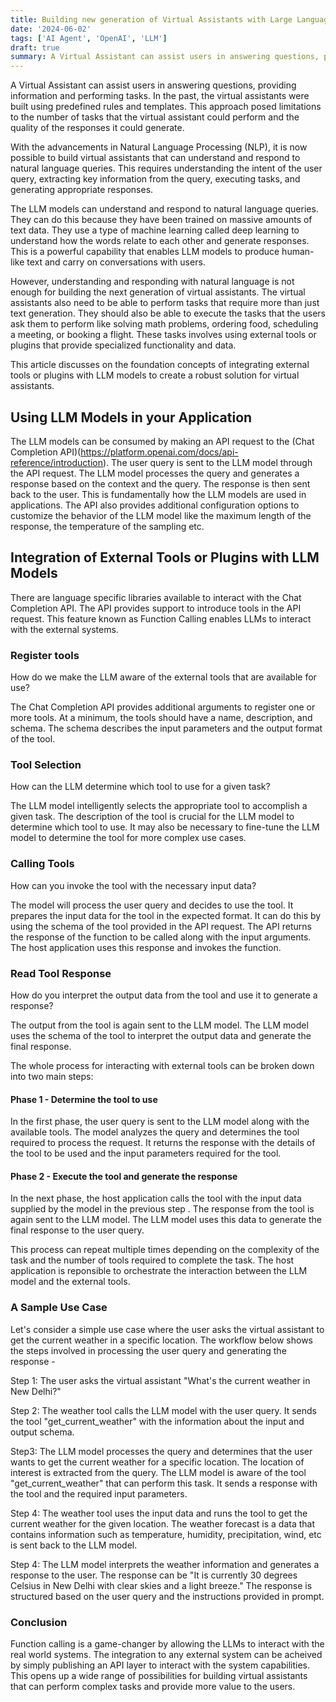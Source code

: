 ```yaml
---
title: Building new generation of Virtual Assistants with Large Language Models (LLMs)
date: '2024-06-02'
tags: ['AI Agent', 'OpenAI', 'LLM']
draft: true
summary: A Virtual Assistant can assist users in answering questions, providing information and performing tasks. In the past, the virtual assistants were built using predefined rules and templates. This approach posed limitations to the number of tasks that the virtual assistant could perform and the quality of the responses it could generate.
---
```


A Virtual Assistant can assist users in answering questions, providing information and performing tasks. In the past, the virtual assistants were built using predefined rules and templates.
This approach posed limitations to the number of tasks that the virtual assistant could perform and the quality of the responses it could generate.

With the advancements in Natural Language Processing (NLP), it is now possible to build virtual assistants that can understand and respond to natural language queries.
This requires understanding the intent of the user query, extracting key information from the query, executing tasks, and generating appropriate responses.

The LLM models can understand and respond to natural language queries. They can do this because they have been trained on massive amounts of text data. They use a type of machine learning called deep learning to understand how the words relate to each other and generate responses. This is a powerful capability that enables LLM models to produce human-like text and carry on conversations with users.

However, understanding and responding with natural language is not enough for building the next generation of virtual assistants.
The virtual assistants also need to be able to perform tasks that require more than just text generation. They should also be able to execute the tasks that the users ask them to perform like solving math problems, ordering food, scheduling a meeting, or booking a flight. These tasks involves using external tools or plugins that provide specialized functionality and data.

This article discusses on the foundation concepts of integrating external tools or plugins with LLM models to create a robust solution for virtual assistants.

## Using LLM Models in your Application

The LLM models can be consumed by making an API request to the (Chat Completion API)(https://platform.openai.com/docs/api-reference/introduction).
The user query is sent to the LLM model through the API request. The LLM model processes the query and generates a response based on the context and the query. The response is then sent back to the user.
This is fundamentally how the LLM models are used in applications.
The API also provides additional configuration options to customize the behavior of the LLM model like the maximum length of the response, the temperature of the sampling etc.

## Integration of External Tools or Plugins with LLM Models

There are language specific libraries available to interact with the Chat Completion API.
The API provides support to introduce tools in the API request. This feature known as Function Calling enables LLMs to interact with the external systems.

### Register tools

How do we make the LLM aware of the external tools that are available for use?

The Chat Completion API provides additional arguments to register one or more tools. At a minimum, the tools should have a name, description, and schema. The schema describes the input parameters and the output format of the tool.

### Tool Selection

How can the LLM determine which tool to use for a given task?

The LLM model intelligently selects the appropriate tool to accomplish a given task. The description of the tool is crucial for the LLM model to determine which tool to use.
It may also be necessary to fine-tune the LLM model to determine the tool for more complex use cases.

### Calling Tools

How can you invoke the tool with the necessary input data?

The model will process the user query and decides to use the tool. It prepares the input data for the tool in the expected format. It can do this by using the schema of the tool provided in the API request.
The API returns the response of the function to be called along with the input arguments. The host application uses this response and invokes the function.

### Read Tool Response

How do you interpret the output data from the tool and use it to generate a response?

The output from the tool is again sent to the LLM model.
The LLM model uses the schema of the tool to interpret the output data and generate the final response.

The whole process for interacting with external tools can be broken down into two main steps:

#### Phase 1 - Determine the tool to use

In the first phase, the user query is sent to the LLM model along with the available tools. The model analyzes the query and determines the tool required to process the request.
It returns the response with the details of the tool to be used and the input parameters required for the tool.

#### Phase 2 - Execute the tool and generate the response

In the next phase, the host application calls the tool with the input data supplied by the model in the previous step . The response from the tool is again sent to the LLM model. The LLM model uses this data to generate the final response to the user query.

This process can repeat multiple times depending on the complexity of the task and the number of tools required to complete the task. The host application is reponsible to orchestrate the interaction between the LLM model and the external tools.

### A Sample Use Case

Let's consider a simple use case where the user asks the virtual assistant to get the current weather in a specific location. The workflow below shows the steps involved in processing the user query and generating the response -

Step 1: The user asks the virtual assistant "What's the current weather in New Delhi?"

Step 2: The weather tool calls the LLM model with the user query. It sends the tool "get_current_weather" with the information about the input and output schema.

Step3: The LLM model processes the query and determines that the user wants to get the current weather for a specific location. The location of interest is extracted from the query. The LLM model is aware of the tool "get_current_weather" that can perform this task. It sends a response with the tool and the required input parameters.

Step 4: The weather tool uses the input data and runs the tool to get the current weather for the given location. The weather forecast is a data that contains information such as temperature, humidity, precipitation, wind, etc is sent back to the LLM model.

Step 4: The LLM model interprets the weather information and generates a response to the user. The response can be "It is currently 30 degrees Celsius in New Delhi with clear skies and a light breeze." The response is structured based on the user query and the instructions provided in prompt.

### Conclusion

Function calling is a game-changer by allowing the LLMs to interact with the real world systems.
The integration to any external system can be acheived by simply publishing an API layer to interact with the system capabilities. This opens up a wide range of possibilities for building virtual assistants that can perform complex tasks and provide more value to the users.
